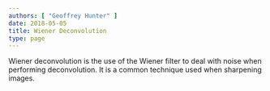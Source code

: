 ```yaml
---
authors: [ "Geoffrey Hunter" ]
date: 2018-05-05
title: Wiener Deconvolution
type: page
---
```



<WarningIsNotes />

Wiener deconvolution is the use of the Wiener filter to deal with noise when performing deconvolution. It is a common technique used when sharpening images.

